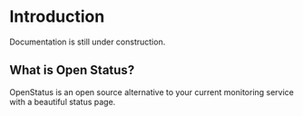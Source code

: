 # Introduction

Documentation is still under construction.

## What is Open Status?

OpenStatus is an open source alternative to your current monitoring service with
a beautiful status page.
